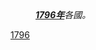 :'''''[[1796年|1796年]]'''各國。''
{{Year by category
| m = 1
| c = 7
| d = 9
| y = 6
| cat = 各國
| sortkey = Country
| in = 
| parent = 依年份劃分的18世紀各國
}}
{{Commons cat|1796 by country}}

[[Category:1790年代各国|1796]]